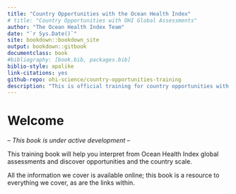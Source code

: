 ```yaml
--- 
title: "Country Opportunities with the Ocean Health Index"
# title: "Country Opportunities with OHI Global Assessments"
author: "The Ocean Health Index Team"
date: "`r Sys.Date()`"
site: bookdown::bookdown_site
output: bookdown::gitbook
documentclass: book
#bibliography: [book.bib, packages.bib]
biblio-style: apalike
link-citations: yes
github-repo: ohi-science/country-opportunities-training
description: "This is official training for country opportunities with global Ocean Health Index assessments."
---
```


# Welcome {#welcome}

-- *This book is under active development* --

This training book will help you interpret from Ocean Health Index global assessments and discover opportunities and the country scale.

All the information we cover is available online; this book is a resource to everything we cover, as are the links within. 

